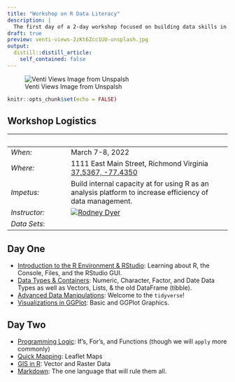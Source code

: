 ```yaml
---
title: "Workshop on R Data Literacy"
description: |
  The first day of a 2-day workshop focused on building data skills in R.
draft: true
preview: venti-views-2zKt6Zcc1UU-unsplash.jpg
output:
  distill::distill_article:
    self_contained: false
---
```


![Venti Views Image from Unspalsh](venti-views-2zKt6Zcc1UU-unsplash.jpg)

```r
knitr::opts_chunk$set(echo = FALSE)
```


## Workshop Logistics


&nbsp; | &nbsp;
---------|------------------------  
*When:*  | March 7-8, 2022  
*Where:* | 1111 East Main Street, Richmond Virginia [37.5367, -77.4350](https://www.google.com/maps/place/1111+E+Main+St,+Richmond,+VA+23219/@37.5365814,-77.4372005,17z/data=!3m1!4b1!4m5!3m4!1s0x89b111183eed8707:0x24b3c78b6da63e39!8m2!3d37.5365772!4d-77.4350118)  
*Impetus:*|   Build internal capacity at for using R as an analysis platform to increase efficiency of data management.  
*Instructor:* | [![Rodney Dyer](https://live.staticflickr.com/65535/51278950913_17e0f63c25_w_d.jpg)](https://dyerlab.org/dyerprofile/dyerprofile)  
*Data Sets*: | 



## Day One

- [Introduction to the R Environment & RStudio](): Learning about R, the Console, Files, and the RStudio GUI.
- [Data Types & Containers](): Numeric, Character, Factor, and Date Data Types as well as Vectors, Lists, & the old DataFrame (tibble).
- [Advanced Data Manipulations](): Welcome to the `tidyverse`!
- [Visualizations in GGPlot](): Basic and GGPlot Graphics.

## Day Two 

- [Programming Logic](): If's, For's, and Functions (though we will `apply` more commonly)
- [Quick Mapping](): Leaflet Maps
- [GIS in R](): Vector and Raster Data
- [Markdown](): The one language that will rule them all.
